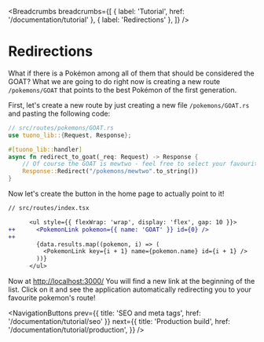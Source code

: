 
<MetaTags
  title="Tuono - Redirection"
  canonical="https://tuono.dev/documentation/tutorial/redirections"
  description="Learn how to redirect to different route from the server"
/>


<Breadcrumbs
  breadcrumbs={[
    { label: 'Tutorial', href: '/documentation/tutorial' },
    { label: 'Redirections' },
  ]}
/>

# Redirections

What if there is a Pokémon among all of them that should be considered the GOAT? What
we are going to do right now is creating a new route `/pokemons/GOAT` that points to the best
Pokémon of the first generation.

First, let's create a new route by just creating a new file `/pokemons/GOAT.rs` and pasting the following code:

```rs
// src/routes/pokemons/GOAT.rs
use tuono_lib::{Request, Response};

#[tuono_lib::handler]
async fn redirect_to_goat(_req: Request) -> Response {
    // Of course the GOAT is mewtwo - feel free to select your favourite 😉
    Response::Redirect("/pokemons/mewtwo".to_string())
}
```

Now let's create the button in the home page to actually point to it!

```diff
// src/routes/index.tsx

      <ul style={{ flexWrap: 'wrap', display: 'flex', gap: 10 }}>
++      <PokemonLink pokemon={{ name: 'GOAT' }} id={0} />
++
        {data.results.map((pokemon, i) => (
          <PokemonLink key={i + 1} name={pokemon.name} id={i + 1} />
        ))}
      </ul>
```

Now at [http://localhost:3000/](http:/localhost:3000/) You will find a new link at the beginning of the list.
Click on it and see the application automatically redirecting you to your favourite pokemon's route!


<NavigationButtons
  prev={{ title: 'SEO and meta tags', href: '/documentation/tutorial/seo' }}
  next={{
    title: 'Production build',
    href: '/documentation/tutorial/production',
  }}
/>
